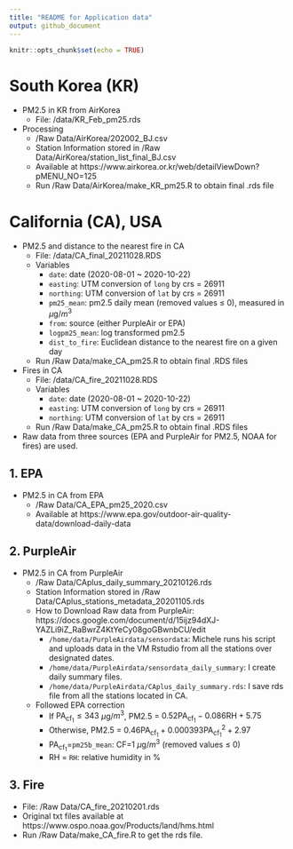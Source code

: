 ```yaml
---
title: "README for Application data"
output: github_document
---
```


```r
knitr::opts_chunk$set(echo = TRUE)
```

# South Korea (KR)

* PM2.5 in KR from AirKorea 
  * File: /data/KR_Feb_pm25.rds

* Processing 
  * /Raw Data/AirKorea/202002_BJ.csv
  * Station Information stored in /Raw Data/AirKorea/station_list_final_BJ.csv
  * Available at https://www.airkorea.or.kr/web/detailViewDown?pMENU_NO=125
  * Run /Raw Data/AirKorea/make_KR_pm25.R to obtain final .rds file 

# California (CA), USA

* PM2.5 and distance to the nearest fire in CA 
  * File: /data/CA_final_20211028.RDS
  * Variables
    - `date`: date (2020-08-01 ~ 2020-10-22)
    - `easting`: UTM conversion of `long` by crs = 26911
    - `northing`: UTM conversion of `lat` by crs = 26911
    - `pm25_mean`: pm2.5 daily mean (removed values $\leq$ 0), measured in $\mu$g/$m^3$
    - `from`: source (either PurpleAir or EPA)
    - `logpm25_mean`: log transformed pm2.5
    - `dist_to_fire`: Euclidean distance to the nearest fire on a given day 
  * Run /Raw Data/make_CA_pm25.R to obtain final .RDS files

* Fires in CA 
  * File: /data/CA_fire_20211028.RDS
  * Variables
    - `date`: date (2020-08-01 ~ 2020-10-22)
    - `easting`: UTM conversion of `long` by crs = 26911
    - `northing`: UTM conversion of `lat` by crs = 26911
  * Run /Raw Data/make_CA_pm25.R to obtain final .RDS files
  
* Raw data from three sources (EPA and PurpleAir for PM2.5, NOAA for fires) are used. 

## 1. EPA

* PM2.5 in CA from EPA
  * /Raw Data/CA_EPA_pm25_2020.csv 
  * Available at https://www.epa.gov/outdoor-air-quality-data/download-daily-data

## 2. PurpleAir

* PM2.5 in CA from PurpleAir
  * /Raw Data/CAplus_daily_summary_20210126.rds 
  * Station Information stored in /Raw Data/CAplus_stations_metadata_20201105.rds
  * How to Download Raw data from PurpleAir: https://docs.google.com/document/d/15ijz94dXJ-YAZLi9iZ_RaBwrZ4KtYeCy08goGBwnbCU/edit
    - `/home/data/PurpleAirdata/sensordata`: Michele runs his script and uploads data in the VM Rstudio from all the stations over designated dates.
    - `/home/data/PurpleAirdata/sensordata_daily_summary`: I create daily summary files.
    - `/home/data/PurpleAirdata/CAplus_daily_summary.rds`: I save rds file from all the stations located in CA.  
  * Followed EPA correction 
    - If $\text{PA}_{\text{cf}_1} \leq 343$ $\mu$g/$m^3$, PM2.5 = $0.52\text{PA}_{\text{cf}_1}-0.086\text{RH} + 5.75$
    - Otherwise, PM2.5 = $0.46\text{PA}_{\text{cf}_1}+0.000393\text{PA}_{\text{cf}_1}^2 + 2.97$
    - $\text{PA}_{\text{cf}_1}$=`pm25b_mean`: CF=1 $\mu$g/$m^3$ (removed values $\leq$ 0)
    - RH = `RH`: relative humidity in %

## 3. Fire 

  * File: /Raw Data/CA_fire_20210201.rds
  * Original txt files available at https://www.ospo.noaa.gov/Products/land/hms.html
  * Run /Raw Data/make_CA_fire.R to get the rds file. 

